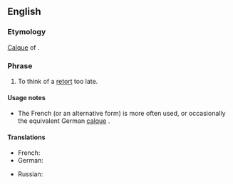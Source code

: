 ==English==

===Etymology===
[[calque|Calque]] of {{etyl|fr}} {{term|l'esprit d'escalier}}.

===Phrase===
{{infl|en|idiom|head=[[staircase]] [[wit]]}}

# {{rfquote-sense}} <!-- is this really a verb, as our def suggests? --> {{rare|idiom}} To think of a [[retort]] too late.

====Usage notes====
* The French {{term|l'esprit de l'escalier}} (or an alternative form) is more often used, or occasionally the equivalent German [[calque]] {{term|Treppenwitz}}.

====Translations====
{{trans-top|to think of a retort too late}}
* French: {{t-|fr|l'esprit de l'escalier}}
* German: {{t+|de|Treppenwitz|m}}
{{trans-mid}}
* Russian: {{t|ru|задний ум|m|sc=Cyrl|tr=zádnij um}}
{{trans-bottom}}
